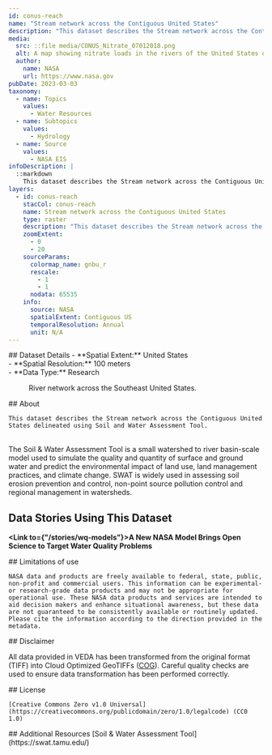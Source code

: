 ```yaml
---
id: conus-reach
name: "Stream network across the Contiguous United States"
description: "This dataset describes the Stream network across the Contiguous United States delineated using Soil and Water Assessment Tool"
media:
  src: ::file media/CONUS_Nitrate_07012018.png
  alt: A map showing nitrate loads in the rivers of the United States on 07/01/2018
  author:
    name: NASA
    url: https://www.nasa.gov
pubDate: 2023-03-03
taxonomy:
  - name: Topics
    values:
      - Water Resources
  - name: Subtopics
    values:
      - Hydrology
  - name: Source
    values:
      - NASA EIS
infoDescription: |
  ::markdown
    This dataset describes the Stream network across the Contiguous United States delineated using Soil and Water Assessment Tool
layers:
  - id: conus-reach
    stacCol: conus-reach
    name: Stream network across the Contiguous United States
    type: raster
    description: "This dataset describes the Stream network across the Contiguous United States delineated using Soil and Water Assessment Tool"
    zoomExtent:
      - 0
      - 20
    sourceParams:
      colormap_name: gnbu_r
      rescale:
        - 1
        - 1
      nodata: 65535
    info:
      source: NASA
      spatialExtent: Contiguous US
      temporalResolution: Annual
      unit: N/A
---
```


<Block>
  <Prose>   
    ## Dataset Details
    - **Spatial Extent:** United States<br />
    - **Spatial Resolution:** 100 meters<br />
    - **Data Type:** Research<br />
  </Prose>
<Figure>
    <Map
      center={[-86.3345, 32.4595]}
      zoom={4}
      datasetId='conus-reach'
      layerId='conus-reach'
      dateTime='2020-01-01'
    />
    <Caption
      attrAuthor='NASA'
      attrUrl='https://nasa.gov/'
    >
    River network across the Southeast United States.
    </Caption>
  </Figure>
</Block>


<Block>
  <Prose>
    ## About
    
	This dataset describes the Stream network across the Contiguous United States delineated using Soil and Water Assessment Tool. 
  <br />
  The Soil & Water Assessment Tool is a small watershed to river basin-scale model used to simulate the quality and quantity of surface and ground water and predict the environmental impact of land use, land management practices, and climate change. SWAT is widely used in assessing soil erosion prevention and control, non-point source pollution control and regional management in watersheds.
  </Prose>
</Block>


<Block>
  <Prose>
  
  ## Data Stories Using This Dataset
  
  **<Link to={"/stories/wq-models"}>A New NASA Model Brings Open Science to Target Water Quality Problems</Link>**
  </Prose>
</Block>


<Block>
  <Prose>
    ## Limitations of use

    NASA data and products are freely available to federal, state, public, non-profit and commercial users. This information can be experimental- or research-grade data products and may not be appropriate for operational use. These NASA data products and services are intended to aid decision makers and enhance situational awareness, but these data are not guaranteed to be consistently available or routinely updated. Please cite the information according to the direction provided in the metadata.
  </Prose>
</Block>


<Block>
  <Prose>
  ## Disclaimer

  All data provided in VEDA has been transformed from the original format (TIFF) into Cloud Optimized GeoTIFFs ([COG](https://www.cogeo.org)). Careful quality checks are used to ensure data transformation has been performed correctly.  
  </Prose>
</Block>


<Block>
  <Prose>
    ## License

    [Creative Commons Zero v1.0 Universal](https://creativecommons.org/publicdomain/zero/1.0/legalcode) (CC0 1.0)
  </Prose>
</Block>


<Block>
  <Prose>
    ## Additional Resources
    [Soil & Water Assessment Tool](https://swat.tamu.edu/)
  </Prose>
</Block>
